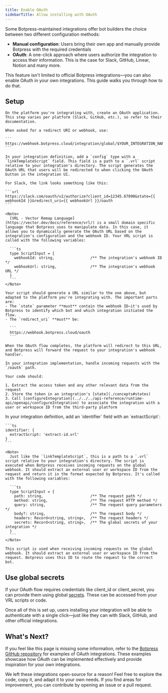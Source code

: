 ```yaml
---
title: Enable OAuth
sidebarTitle: Allow installing with OAuth
---
```


Some Botpress-maintained integrations offer bot builders the choice between two different configuration methods:

 - **Manual configuration**: Users bring their own app and manually provide Botpress with the required credentials
 - **OAuth**: A one-click approach where users authorize the integration to access their information. This is the case for Slack, GitHub, Linear, Notion and many more.

This feature isn't limited to official Botpress integrations—you can also enable OAuth in your own integrations. This guide walks you through how to do that.

## Setup

<Steps>
  <Step title="Create an Application in the external service">

    On the platform you're integrating with, create an OAuth application. This step varies per platform (Slack, GitHub, etc.), so refer to their documentation.

    When asked for a redirect URI or webhook, use:

    ```
    https://webhook.botpress.cloud/integration/global/$YOUR_INTEGRATION_NAME
    ```
  </Step>

  <Step title="Add a link template script in your integration definition">

    In your integration definition, add a `config` type with a `linkTemplateScript` field. This field is a path to a `.vrl` script relative to your integration's directory. The script generates the OAuth URL that users will be redirected to when clicking the OAuth button in the integration UI.

    For Slack, the link looks something like this:

    ```vrl
    https://slack.com/oauth/v2/authorize?client_id=12345.67890&state={{ webhookId }}&redirect_uri={{ webhookUrl }}/oauth
    ```

    <Note>
      [VRL - Vector Remap Language](https://vector.dev/docs/reference/vrl/) is a small domain specific language that Botpress uses to manipulate data. In this case, it allows you to dynamically generate the OAuth URL based on the integration's configuration and the webhook ID. Your VRL script is called with the following variables:

      ```ts
      type ScriptInput = {
        webhookId: string,                /** The integration's webhook ID */
        webhookUrl: string,               /** The integration's webhook URL */
      }
      ```
    </Note>

    Your script should generate a URL similar to the one above, but adapted to the platform you're integrating with. The important parts are:
    - The `state` parameter **must** contain the webhook ID—it's used by Botpress to identify which bot and which integration initiated the flow.
    - The `redirect_uri` **must** be:

      ```
      https://webhook.botpress.cloud/oauth
      ```

    When the OAuth flow completes, the platform will redirect to this URL, and Botpress will forward the request to your integration's webhook handler.
  </Step>

  <Step title="Handle the `/oauth` path in your integration">

    In your integration implementation, handle incoming requests with the `/oauth` path.

    Your code should:

    1. Extract the access token and any other relevant data from the request
    2. Store the token in an integration's [state](./concepts#states)
    3. Call [configureIntegration](../../../api-reference/runtime-api/openapi/configureIntegration) to associate the integration with a user or workspace ID from the third-party platform
  </Step>

  <Step title="Add an `identifier` with an `extractScript`">
    In your integration definition, add an `identifier` field with an `extractScript`:

    ```ts
    identifier: {
      extractScript: 'extract-id.vrl'
    }
    ```

    <Note>
      Just like the `linkTemplateScript`, this is a path to a `.vrl` script relative to your integration's directory. The script is executed when Botpress receives incoming requests on the global webhook. It should extract an external user or workspace ID from the request and return it in the format expected by Botpress. It's called with the following variables:

      ```ts
      type ScriptInput = {
        path: string,                     /** The request path */
        method: string,                   /** The request HTTP method */
        query: string,                    /** The request query parameters */
        body?: string,                    /** The request body */
        headers: Record<string, string>,  /** The request headers */
        secrets: Record<string, string>,  /** The global secrets of your integration */
      }
      ```
    </Note>

    This script is used when receiving incoming requests on the global webhook. It should extract an external user or workspace ID from the request. Botpress uses this ID to route the request to the correct bot.
  </Step>
</Steps>

## Use global secrets

If your OAuth flow requires credentials like client_id or client_secret, you can provide them using global [secrets](./concepts#secrets). These can be accessed from your VRL scripts or code.

Once all of this is set up, users installing your integration will be able to authenticate with a single click—just like they can with Slack, GitHub, and other official integrations.

## What's Next?

If you feel like this page is missing some information, refer to the [Botpress GitHub repository](https://github.com/botpress/botpress) for examples of OAuth integrations. These examples showcase how OAuth can be implemented effectively and provide inspiration for your own integrations.

We left these integrations open-source for a reason! Feel free to explore the code, copy it, and adapt it to your own needs. If you find areas for improvement, you can contribute by opening an issue or a pull request.

